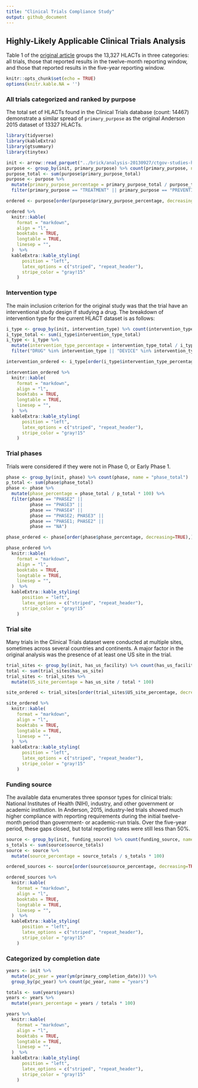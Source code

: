 ```yaml
---
title: "Clinical Trials Compliance Study"
output: github_document
---
```


## Highly-Likely Applicable Clinical Trials Analysis

Table 1 of the [original article](https://www.nejm.org/doi/full/10.1056/NEJMsa1409364#sec-2) groups the 13,327 HLACTs in three categories: all trials, those that reported results in the twelve-month reporting window, and those that reported results in the five-year reporting window.

```r
knitr::opts_chunk$set(echo = TRUE)
options(knitr.kable.NA = '')
```

### All trials categorized and ranked by purpose

The total set of HLACTs found in the Clinical Trials database (count: 14467) demonstrate a similar spread of `primary_purpose` as the original Anderson 2015 dataset of 13327 HLACTs.

```r
library(tidyverse)
library(kableExtra)
library(gtsummary)
library(tinytex)

init <- arrow::read_parquet("../brick/analysis-20130927/ctgov-studies-hlact.parquet")
purpose <- group_by(init, primary_purpose) %>% count(primary_purpose, name = "primary_purpose_total")
purpose_total <- sum(purpose$primary_purpose_total)
purpose <- purpose %>%
  mutate(primary_purpose_percentage = primary_purpose_total / purpose_total * 100) %>%
  filter(primary_purpose == "TREATMENT" || primary_purpose == "PREVENTION")

ordered <- purpose[order(purpose$primary_purpose_percentage, decreasing=TRUE),]

ordered %>%
  knitr::kable(
    format = "markdown",
    align = "l",
    booktabs = TRUE,
    longtable = TRUE,
    linesep = "",
  )  %>%
  kableExtra::kable_styling(
      position = "left",
      latex_options = c("striped", "repeat_header"),
      stripe_color = "gray!15"
    )
```

### Intervention type

The main inclusion criterion for the original study was that the trial have an interventional study design if studying a drug. The breakdown of intervention type for the current HLACT dataset is as follows:

```r

i_type <- group_by(init, intervention_type) %>% count(intervention_type, name = "intervention_type_total")
i_type_total <- sum(i_type$intervention_type_total)
i_type <- i_type %>%
  mutate(intervention_type_percentage = intervention_type_total / i_type_total * 100) %>%
  filter("DRUG" %in% intervention_type || "DEVICE" %in% intervention_type || "BIOLOGICAL" %in% intervention_type)

intervention_ordered <- i_type[order(i_type$intervention_type_percentage, decreasing=TRUE),]

intervention_ordered %>%
  knitr::kable(
    format = "markdown",
    align = "l",
    booktabs = TRUE,
    longtable = TRUE,
    linesep = "",
  )  %>%
  kableExtra::kable_styling(
      position = "left",
      latex_options = c("striped", "repeat_header"),
      stripe_color = "gray!15"
    )
```

### Trial phases

Trials were considered if they were not in Phase 0, or Early Phase 1.

```r

phase <- group_by(init, phase) %>% count(phase, name = "phase_total")
p_total <- sum(phase$phase_total)
phase <- phase %>%
  mutate(phase_percentage = phase_total / p_total * 100) %>%
  filter(phase == "PHASE2" || 
         phase == "PHASE3" || 
         phase == "PHASE4" ||
         phase == "PHASE2; PHASE3" ||
         phase == "PHASE1; PHASE2" ||
         phase == "NA")

phase_ordered <- phase[order(phase$phase_percentage, decreasing=TRUE),]

phase_ordered %>%
  knitr::kable(
    format = "markdown",
    align = "l",
    booktabs = TRUE,
    longtable = TRUE,
    linesep = "",
  )  %>%
  kableExtra::kable_styling(
      position = "left",
      latex_options = c("striped", "repeat_header"),
      stripe_color = "gray!15"
    )
```

### Trial site

Many trials in the Clinical Trials dataset were conducted at multiple sites, sometimes across several countries and continents. A major factor in the original analysis was the presence of at least one US site in the trial.

```r

trial_sites <- group_by(init, has_us_facility) %>% count(has_us_facility, name = "has_us_site")
total <- sum(trial_sites$has_us_site)
trial_sites <- trial_sites %>%
  mutate(US_site_percentage = has_us_site / total * 100)

site_ordered <- trial_sites[order(trial_sites$US_site_percentage, decreasing=TRUE),]

site_ordered %>%
  knitr::kable(
    format = "markdown",
    align = "l",
    booktabs = TRUE,
    longtable = TRUE,
    linesep = "",
  )  %>%
  kableExtra::kable_styling(
      position = "left",
      latex_options = c("striped", "repeat_header"),
      stripe_color = "gray!15"
    )
```

### Funding source

The available data enumerates three sponsor types for clinical trials: National Institutes of Health (NIH), industry, and other government or academic institution. In Anderson, 2015, industry-led trials showed much higher compliance with reporting requirements during the initial twelve-month period than government- or academic-run trials. Over the five-year period, these gaps closed, but total reporting rates were still less than 50%.

```r

source <- group_by(init, funding_source) %>% count(funding_source, name = "source_totals")
s_totals <- sum(source$source_totals)
source <- source %>%
  mutate(source_percentage = source_totals / s_totals * 100)

ordered_sources <- source[order(source$source_percentage, decreasing=TRUE),]

ordered_sources %>%
  knitr::kable(
    format = "markdown",
    align = "l",
    booktabs = TRUE,
    longtable = TRUE,
    linesep = "",
  )  %>%
  kableExtra::kable_styling(
      position = "left",
      latex_options = c("striped", "repeat_header"),
      stripe_color = "gray!15"
    )
```

### Categorized by completion date

```r

years <- init %>%
  mutate(pc_year = year(ym(primary_completion_date))) %>% 
  group_by(pc_year) %>% count(pc_year, name = "years")

totals <- sum(years$years)
years <- years %>%
  mutate(years_percentage = years / totals * 100)

years %>%
  knitr::kable(
    format = "markdown",
    align = "l",
    booktabs = TRUE,
    longtable = TRUE,
    linesep = "",
  )  %>%
  kableExtra::kable_styling(
      position = "left",
      latex_options = c("striped", "repeat_header"),
      stripe_color = "gray!15"
    )
```